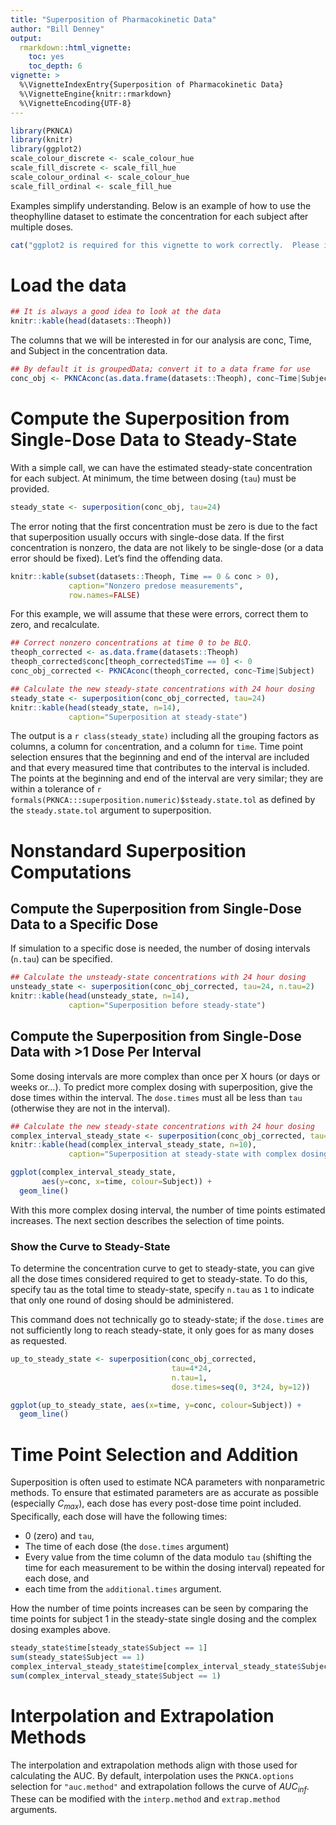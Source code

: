 ```yaml
---
title: "Superposition of Pharmacokinetic Data"
author: "Bill Denney"
output:
  rmarkdown::html_vignette:
    toc: yes
    toc_depth: 6
vignette: >
  %\VignetteIndexEntry{Superposition of Pharmacokinetic Data}
  %\VignetteEngine{knitr::rmarkdown}
  %\VignetteEncoding{UTF-8}
---
```


```r
library(PKNCA)
library(knitr)
library(ggplot2)
scale_colour_discrete <- scale_colour_hue
scale_fill_discrete <- scale_fill_hue
scale_colour_ordinal <- scale_colour_hue
scale_fill_ordinal <- scale_fill_hue
```

Examples simplify understanding.  Below is an example of how to use
the theophylline dataset to estimate the concentration for each
subject after multiple doses.

```r
cat("ggplot2 is required for this vignette to work correctly.  Please install the ggplot2 library and retry building the vignette.")
```

# Load the data

```r
## It is always a good idea to look at the data
knitr::kable(head(datasets::Theoph))
```

The columns that we will be interested in for our analysis are conc,
Time, and Subject in the concentration data.

```r
## By default it is groupedData; convert it to a data frame for use
conc_obj <- PKNCAconc(as.data.frame(datasets::Theoph), conc~Time|Subject)
```

# Compute the Superposition from Single-Dose Data to Steady-State

With a simple call, we can have the estimated steady-state
concentration for each subject.  At minimum, the time between dosing
(`tau`) must be provided.

```r
steady_state <- superposition(conc_obj, tau=24)
```

The error noting that the first concentration must be zero is due to
the fact that superposition usually occurs with single-dose data.  If
the first concentration is nonzero, the data are not likely to be
single-dose (or a data error should be fixed).  Let's find the offending data.

```r
knitr::kable(subset(datasets::Theoph, Time == 0 & conc > 0),
             caption="Nonzero predose measurements",
             row.names=FALSE)
```

For this example, we will assume that these were errors, correct them to zero, and recalculate.

```r
## Correct nonzero concentrations at time 0 to be BLQ.
theoph_corrected <- as.data.frame(datasets::Theoph)
theoph_corrected$conc[theoph_corrected$Time == 0] <- 0
conc_obj_corrected <- PKNCAconc(theoph_corrected, conc~Time|Subject)

## Calculate the new steady-state concentrations with 24 hour dosing
steady_state <- superposition(conc_obj_corrected, tau=24)
knitr::kable(head(steady_state, n=14),
             caption="Superposition at steady-state")
```

The output is a `r class(steady_state)` including all the grouping factors as columns, a column for `conc`entration, and a column for `time`.  Time point selection ensures that the beginning and end of the interval are included and that every measured time that contributes to the interval is included.  The points at the beginning and end of the interval are very similar; they are within a tolerance of `r formals(PKNCA:::superposition.numeric)$steady.state.tol` as defined by the `steady.state.tol` argument to superposition.

# Nonstandard Superposition Computations

## Compute the Superposition from Single-Dose Data to a Specific Dose

If simulation to a specific dose is needed, the number of dosing intervals (`n.tau`) can be specified.

```r
## Calculate the unsteady-state concentrations with 24 hour dosing
unsteady_state <- superposition(conc_obj_corrected, tau=24, n.tau=2)
knitr::kable(head(unsteady_state, n=14),
             caption="Superposition before steady-state")
```

## Compute the Superposition from Single-Dose Data with >1 Dose Per Interval

Some dosing intervals are more complex than once per X hours (or days or weeks or...).  To predict more complex dosing with superposition, give the dose times within the interval.  The `dose.times` must all be less than `tau` (otherwise they are not in the interval).

```r
## Calculate the new steady-state concentrations with 24 hour dosing
complex_interval_steady_state <- superposition(conc_obj_corrected, tau=24, dose.times=c(0, 2, 4))
knitr::kable(head(complex_interval_steady_state, n=10),
             caption="Superposition at steady-state with complex dosing")
```
```r
ggplot(complex_interval_steady_state,
       aes(y=conc, x=time, colour=Subject)) +
  geom_line()
```

With this more complex dosing interval, the number of time points estimated increases.  The next section describes the selection of time points.

### Show the Curve to Steady-State

To determine the concentration curve to get to steady-state, you can give all the dose times considered required to get to steady-state.  To do this, specify tau as the total time to steady-state, specify `n.tau` as `1` to indicate that only one round of dosing should be administered.

This command does not technically go to steady-state; if the `dose.times` are not sufficiently long to reach steady-state, it only goes for as many doses as requested.

```r
up_to_steady_state <- superposition(conc_obj_corrected,
                                    tau=4*24,
                                    n.tau=1,
                                    dose.times=seq(0, 3*24, by=12))
```
```r
ggplot(up_to_steady_state, aes(x=time, y=conc, colour=Subject)) +
  geom_line()
```

# Time Point Selection and Addition

Superposition is often used to estimate NCA parameters with nonparametric methods.  To ensure that estimated parameters are as accurate as possible (especially $C_{max}$), each dose has every post-dose time point included.  Specifically, each dose will have the following times:

* 0 (zero) and `tau`,
* The time of each dose (the `dose.times` argument)
* Every value from the time column of the data modulo `tau` (shifting the time for each measurement to be within the dosing interval) repeated for each dose, and
* each time from the `additional.times` argument.

How the number of time points increases can be seen by comparing the time points for subject 1 in the steady-state single dosing and the complex dosing examples above.

```r
steady_state$time[steady_state$Subject == 1]
sum(steady_state$Subject == 1)
complex_interval_steady_state$time[complex_interval_steady_state$Subject == 1]
sum(complex_interval_steady_state$Subject == 1)
```

# Interpolation and Extrapolation Methods

The interpolation and extrapolation methods align with those used for calculating the AUC.  By default, interpolation uses the `PKNCA.options` selection for `"auc.method"` and extrapolation follows the curve of $AUC_{inf}$.  These can be modified with the `interp.method` and `extrap.method` arguments.
